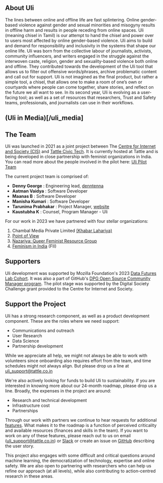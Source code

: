 
<ContentPageShell>

## About Uli

The lines between online and offline life are fast splintering. Online gender-based violence against gender and sexual minorities and misogyny results in offline harm and results in people receding from online spaces. Uli (meaning chisel in Tamil) is our attempt to hand the chisel and power over to users most affected by online gender-based violence. Uli aims to build and demand for responsibility and inclusivity in the systems that shape our online life.
Uli was born from the collective labour of journalists, activists, community influencers, and writers engaged in the struggle against the interwoven caste, religion, gender and sexuality-based violence both online and offline. They contributed towards the development of the Uli tool that allows us to filter out offensive words/phrases, archive problematic content and call out for support. Uli is not imagined as the final product, but rather a simple tool, a chisel, that allows one to make a room of one’s own or courtyards where people can come together, share stories, and reflect on the future we all want to see.
In its second year, Uli is evolving as a user-facing tool; as well as a set of resources that researchers, Trust and Safety teams, professionals, and journalists can use in their workflows.

## (Uli in Media)[/uli_media]

## The Team

Uli was launched in 2021 as a joint project between The [Centre for Internet and Society (CIS)](https://cis-india.org/) and [Tattle Civic Tech](https://tattle.co.in/). It is currently hosted at Tattle and is being developed in close partnership with feminist organizations in India. You can read more about the people involved in the pilot here: [Uli Pilot Team](https://uli.tattle.co.in/team-2021/)

The current project team is comprised of:

  * **Denny George** : Engineering lead, [denntenna](https://denntenna.github.io/)
  * **Aatman Vaidya** : Software Developer
  * **Maanas B** : Software Developer
  * **Manisha Kumari** : Software Developer
  * **Tarunima Prabhakar** : Project Manager, [website](https://tarunima.com)
  * **Kaustubha K** : Counsel, Program Manager - Uli

For our work in 2023 we have partnered with four stellar organizations:

1. Chambal Media Private Limited [(Khabar Lahariya)](https://khabarlahariya.org/about-us/)
2. [Point of View](https://pointofview.org/)
3. [Nazariya: Queer Feminist Resource Group](https://thenazariyafoundation.org/)
4. [Feminism in India](https://feminisminindia.com/) (FII)

## Supporters

Uli development was supported by Mozilla Foundation's 2023 [Data Futures Lab Cohort](https://foundation.mozilla.org/en/blog/mozilla-welcomes-2023-data-futures-lab-cohort/). It was also a part of GitHub's [DPG Open Source Community Manager program](https://socialimpact.github.com/tech-for-social-good/dpg-open-source-community-manager-program). The pilot stage was supported by the Digital Society Challenge grant provided to the Centre for Internet and Society.

## Support the Project

Uli has a strong research component, as well as a product development component. These are the roles where we need support:
* Communications and outreach
* User Research
* Data Science
* Partnership development

While we appreciate all help, we might not always be able to work with volunteers since onboarding also requires effort from the team, and time schedules might not always align. But please drop us a line at uli_support@tattle.co.in

We're also actively looking for funds to build Uli to sustainability. If you are interested in knowing more about our 24-month roadmap, please drop us a line. Broadly, the expenses in the project are around:
- Research and technical development
- Infrastructure cost
- Partnerships

Through our work with partners we continue to hear requests for additional [features](https://docs.google.com/document/d/e/2PACX-1vQ29pzrZtFOxgb5yPgA1a-y_0LZbGRureUx0E0LZvRx2VgqANOYrAvDNuqYHQMpVcQPgH3ql-52YSu9/pub). What makes it to the roadmap is a function of perceived criticality and available resources (finances and skills in the team). If you want to work on any of these features, please reach out to us on email (uli_support@tattle.co.in) or [Slack](https://admin417477.typeform.com/to/nVuNyG) or create an issue on [GitHub](https://github.com/tattle-made/Uli/issues) describing the user story.

This project also engages with some difficult and critical questions around machine learning, the democratization of technology, expertise and online safety. We are also open to partnering with researchers who can help us refine our approach (at all levels), while also contributing to action-centred research in these areas.

</ContentPageShell>
